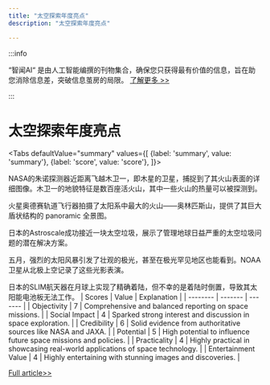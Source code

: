 ```yaml
---
title: "太空探索年度亮点"
description: "太空探索年度亮点"

---
```



:::info

“智闻AI“ 是由人工智能编撰的刊物集合，确保您只获得最有价值的信息，旨在助您消除信息差，突破信息茧房的局限。  [了解更多 >>](/)

:::

# 太空探索年度亮点


<Tabs
	defaultValue="summary"
	values={[
	{label: 'summary', value: 'summary'},
	{label: 'score', value: 'score'},
]}>
<TabItem value="summary">


NASA的朱诺探测器近距离飞越木卫一，即木星的卫星，捕捉到了其火山表面的详细图像。木卫一的地貌特征是数百座活火山，其中一些火山的热量可以被探测到。

火星奥德赛轨道飞行器拍摄了太阳系中最大的火山——奥林匹斯山，提供了其巨大盾状结构的 panoramic 全景图。

日本的Astroscale成功接近一块太空垃圾，展示了管理地球日益严重的太空垃圾问题的潜在解决方案。

五月，强烈的太阳风暴引发了壮观的极光，甚至在极光罕见地区也能看到。NOAA卫星从北极上空记录了这些光影表演。

日本的SLIM航天器在月球上实现了精确着陆，但不幸的是着陆时倒置，导致其太阳能电池板无法工作。
</TabItem>
<TabItem value="score">
	| Scores     | Value   | Explanation |
	| -------- | ------- | ------- |
	| Objectivity  | 7    | Comprehensive and balanced reporting on space missions.    |
	| Social Impact | 4     | Sparked strong interest and discussion in space exploration.    |
	| Credibility    | 6    | Solid evidence from authoritative sources like NASA and JAXA.    |
	| Potential    | 5    | High potential to influence future space missions and policies.    |
	| Practicality    | 4    | Highly practical in showcasing real-world applications of space technology.    |
	| Entertainment Value    | 4    | Highly entertaining with stunning images and discoveries.    |
</TabItem>
</Tabs>

[Full article>>](https://sea.mashable.com/space/33297/feast-your-eyes-on-the-stunning-images-spacecraft-captured-this-year)
